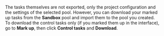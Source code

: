 <Cut title="When I export a project from the sandbox, the task files are not exported. Is this how it's supposed to work? I suddenly lost the markup of the control tasks that I created in the sandbox.">

The tasks themselves are not exported, only the project configuration and the settings of the selected pool. However, you can download your marked up tasks from the **Sandbox** pool and import them to the pool you created. To download the control tasks only (if you marked them up in the interface), go to **Mark up**, then click **Control tasks** and **Download**.

</Cut>